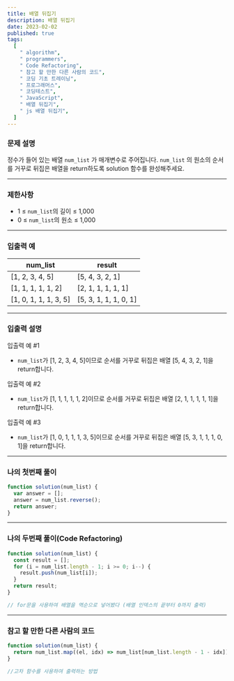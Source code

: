```yaml
---
title: 배열 뒤집기
description: 배열 뒤집기
date: 2023-02-02
published: true
tags:
  [
    " algorithm",
    " programmers",
    " Code Refactoring",
    " 참고 할 만한 다른 사람의 코드",
    " 코딩 기초 트레이닝",
    " 프로그래머스",
    " 코딩테스트",
    " JavaScript",
    " 배열 뒤집기",
    " js 배열 뒤집기",
  ]
---
```


### 문제 설명

정수가 들어 있는 배열 `num_list`
가 매개변수로 주어집니다. `num_list`
의 원소의 순서를 거꾸로 뒤집은 배열을 return하도록 solution 함수를 완성해주세요.

---

### 제한사항

- 1 ≤ `num_list`의 길이 ≤ 1,000
- 0 ≤ `num_list`의 원소 ≤ 1,000

---

### 입출력 예

| num_list              | result                |
| --------------------- | --------------------- |
| [1, 2, 3, 4, 5]       | [5, 4, 3, 2, 1]       |
| [1, 1, 1, 1, 1, 2]    | [2, 1, 1, 1, 1, 1]    |
| [1, 0, 1, 1, 1, 3, 5] | [5, 3, 1, 1, 1, 0, 1] |

---

### 입출력 설명

입출력 예 #1

- `num_list`가 [1, 2, 3, 4, 5]이므로 순서를 거꾸로 뒤집은 배열 [5, 4, 3, 2, 1]을 return합니다.

입출력 예 #2

- `num_list`가 [1, 1, 1, 1, 1, 2]이므로 순서를 거꾸로 뒤집은 배열 [2, 1, 1, 1, 1, 1]을 return합니다.

입출력 예 #3

- `num_list`가 [1, 0, 1, 1, 1, 3, 5]이므로 순서를 거꾸로 뒤집은 배열 [5, 3, 1, 1, 1, 0, 1]을 return합니다.

---

### 나의 첫번째 풀이

```jsx
function solution(num_list) {
  var answer = [];
  answer = num_list.reverse();
  return answer;
}
```

---

### 나의 두번째 풀이(Code Refactoring)

```jsx
function solution(num_list) {
  const result = [];
  for (i = num_list.length - 1; i >= 0; i--) {
    result.push(num_list[i]);
  }
  return result;
}

// for문을 사용하여 배열을 역순으로 넣어봤다 (배열 인덱스의 끝부터 0까지 출력)
```

---

### 참고 할 만한 다른 사람의 코드

```jsx
function solution(num_list) {
  return num_list.map((el, idx) => num_list[num_list.length - 1 - idx]);
}

//고차 함수를 사용하여 출력하는 방법
```
